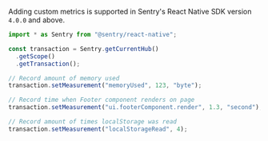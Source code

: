 Adding custom metrics is supported in Sentry's React Native SDK version `4.0.0` and above.

```javascript
import * as Sentry from "@sentry/react-native";

const transaction = Sentry.getCurrentHub()
  .getScope()
  .getTransaction();

// Record amount of memory used
transaction.setMeasurement("memoryUsed", 123, "byte");

// Record time when Footer component renders on page
transaction.setMeasurement("ui.footerComponent.render", 1.3, "second");

// Record amount of times localStorage was read
transaction.setMeasurement("localStorageRead", 4);
```
